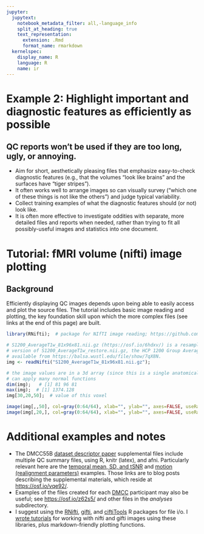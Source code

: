 ---
jupyter:
  jupytext:
    notebook_metadata_filter: all,-language_info
    split_at_heading: true
    text_representation:
      extension: .Rmd
      format_name: rmarkdown
  kernelspec:
    display_name: R
    language: R
    name: ir
---

# Example 2: Highlight important and diagnostic features as efficiently as possible
## QC reports won't be used if they are too long, ugly, or annoying.
- Aim for short, aesthetically pleasing files that emphasize easy-to-check diagnostic features (e.g., that the volumes "look like brains" and the surfaces have "tiger stripes"). 
- It often works well to arrange images so can visually survey ("which one of these things is not like the others") and judge typical variability.
- Collect training examples of what the diagnostic features should (or not) look like.
- It is often more effective to investigate oddities with separate, more detailed files and reports when needed, rather than trying to fit all possibly-useful images and statistics into one document.

# Tutorial: fMRI volume (nifti) image plotting
## Background
Efficiently displaying QC images depends upon being able to easily access and plot the source files. The tutorial includes basic image reading and plotting, the key foundation skill upon which the more complex files (see links at the end of this page) are built.


```{r}
library(RNifti);  # package for NIfTI image reading; https://github.com/jonclayden/RNifti

# S1200_AverageT1w_81x96x81.nii.gz (https://osf.io/6hdxv/) is a resampled (via afni 3dresample) 
# version of S1200_AverageT1w_restore.nii.gz, the HCP 1200 Group Average anatomy, 
# available from https://balsa.wustl.edu/file/show/7qX8N. 
img <- readNifti("S1200_AverageT1w_81x96x81.nii.gz");  

# the image values are in a 3d array (since this is a single anatomical image, not a timeseries)
# can apply many normal functions
dim(img);   # [1] 81 96 81
max(img);  # [1] 1374.128
img[30,20,50];  # value of this voxel

image(img[,,50], col=gray(0:64/64), xlab="", ylab="", axes=FALSE, useRaster=TRUE);   # plot slice k=50
image(img[,20,], col=gray(0:64/64), xlab="", ylab="", axes=FALSE, useRaster=TRUE);   # plot slice j=20


```

# Additional examples and notes
- The DMCC55B [dataset descriptor paper](https://doi.org/10.1038/s41597-022-01226-4) supplemental files include multiple QC summary files, using R, knitr (latex), and afni. Particularly relevant here are the [temporal mean, SD, and tSNR](https://mvpa.blogspot.com/2021/06/dmcc55b-supplemental-as-tutorial-basic_18.html) and [motion (realignment parameters)](https://mvpa.blogspot.com/2021/06/dmcc55b-supplemental-as-tutorial-basic.html) examples. Those links are to blog posts describing the supplemental materials, which reside at <https://osf.io/vqe92/>.
- Examples of the files created for each [DMCC](https://sites.wustl.edu/dualmechanisms/) participant may also be useful; see <https://osf.io/z62s5/> and other files in the *analyses* subdirectory.
- I suggest using the [RNifti](https://github.com/jonclayden/RNifti), [gifti](https://github.com/muschellij2/gifti), and [ciftiTools](https://github.com/mandymejia/ciftiTools) R packages for file i/o. I [wrote tutorials](https://mvpa.blogspot.com/2020/03/volume-and-surface-brain-plotting-knitr.html) for working with nifti and gifti images using these libraries, plus markdown-friendly plotting functions.
